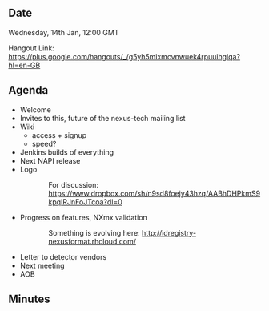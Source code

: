 ==Date==

Wednesday, 14th Jan, 12:00 GMT

Hangout Link: https://plus.google.com/hangouts/_/g5yh5mixmcvnwuek4rpuuihglqa?hl=en-GB

==Agenda==

* Welcome
* Invites to this, future of the nexus-tech mailing list
* Wiki 
** access + signup
** speed?
* Jenkins builds of everything
* Next NAPI release
* Logo
:: For discussion: https://www.dropbox.com/sh/n9sd8foejy43hzq/AABhDHPkmS9kpqIRJnFoJTcoa?dl=0
* Progress on features, NXmx validation 
::  Something is evolving here: http://idregistry-nexusformat.rhcloud.com/ 
* Letter to detector vendors
* Next meeting
* AOB

==Minutes==